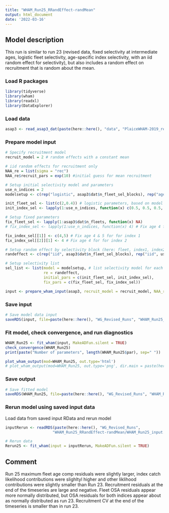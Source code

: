 ```yaml
---
title: "WHAM_Run25_RRandEffect-randMean"
output: html_document
date: '2022-03-16'
---
```


## Model description
This run is similar to run 23 (revised data, fixed selectivity at intermediate ages, logistic fleet selectivity, age-specific index selectivity, with an iid random effect for selectivity), but also includes a random effect on recruitment that is random about the mean.

### Load R packages
```r
library(tidyverse)
library(wham)
library(readxl)
library(DataExplorer)
```

### Load data
```r
asap3 <- read_asap3_dat(paste(here::here(), "data", "PlaiceWHAM-2019_revised_NEFSC-LW-WAA.DAT", sep="/"))
```

### Prepare model input
```r
# Specify recruitment model
recruit_model = 2 # random effects with a constant mean

# iid random effects for recruitment only 
NAA_re = list(sigma = "rec") 
NAA_re$recruit_pars = exp(10) #initial guess for mean recruitment

# Setup initial selectivity model and parameters
use_n_indices = 2
modelsetup <- c(rep("logistic", asap3$dat$n_fleet_sel_blocks), rep("age-specific", use_n_indices))

init_fleet_sel <- list(c(2,0.4)) # logistic parameters, based on model type
init_index_sel <- lapply(1:use_n_indices, function(x) c(0.5, 0.5, 0.5, 1, 1, 0.5, 0.5, 0.5, 0.5, 0.5, 0.5))

# Setup fixed parameters
fix_fleet_sel <- lapply(1:asap3$dat$n_fleets, function(x) NA) 
# fix_index_sel <- lapply(1:use_n_indices, function(x) 4) # Fix age 4 for both indices,  NA means do not fix 

fix_index_sel[[1]] <- c(4,5) # Fix age 4 & 5 for for index 1
fix_index_sel[[2]][1] <- 4 # Fix age 4 for for index 2

# Setup random effect by selectivity block (here: fleet, index1, index2)
randeffect <- c(rep("iid", asap3$dat$n_fleet_sel_blocks), rep("iid", use_n_indices))

# Setup selectivity list
sel_list <- list(model = modelsetup, # list selectivity model for each fleet and index
                 re = randeffect,
                 initial_pars = c(init_fleet_sel, init_index_sel),
                 fix_pars = c(fix_fleet_sel, fix_index_sel))

input <- prepare_wham_input(asap3, recruit_model = recruit_model, NAA_re = NAA_re, selectivity = sel_list, model_name = "WHAM_Run25") 
```

### Save input
```r
# Save model data input
saveRDS(input, file=paste(here::here(), "WG_Revised_Runs", "WHAM_Run25_RRandEffect-randMean", "WHAM_Run25_input.rds", sep="/"))
```

### Fit model, check convergence, and run diagnostics
```r
WHAM_Run25 <- fit_wham(input, MakeADFun.silent = TRUE) 
check_convergence(WHAM_Run25)
print(paste("Number of parameters", length(WHAM_Run25$par), sep=" "))

plot_wham_output(mod=WHAM_Run25, out.type='html')
# plot_wham_output(mod=WHAM_Run25, out.type='png', dir.main = paste(here::here(), "WHAM_Run25", sep="/"))
```

### Save output
```r
# Save fitted model
saveRDS(WHAM_Run25, file=paste(here::here(), "WG_Revised_Runs", "WHAM_Run25_RRandEffect-randMean", "WHAM_Run25_model.rds", sep="/"))
```

### Rerun model using saved input data
Load data from saved input RData and rerun model
```r
inputRerun <- readRDS(paste(here::here(), "WG_Revised_Runs",
                     "WHAM_Run25_RRandEffect-randMean/WHAM_Run25_input.rds", sep="/"))

# Rerun data
Rerun25 <- fit_wham(input = inputRerun, MakeADFun.silent = TRUE)
```

## Comment
Run 25 maximum fleet age comp residuals were slightly larger, index catch likelihood contributions were slighltyl higher and other liklihood contributions were slightly smaller than Run 23. Recruitment residuals at the end of the timeseries are large and negative. Fleet OSA residuals appear more normally distributed, but OSA residuals for both indices appear about as normally distributed as run 23. Recruitment CV at the end of the timeseries is smaller than in run 23.
